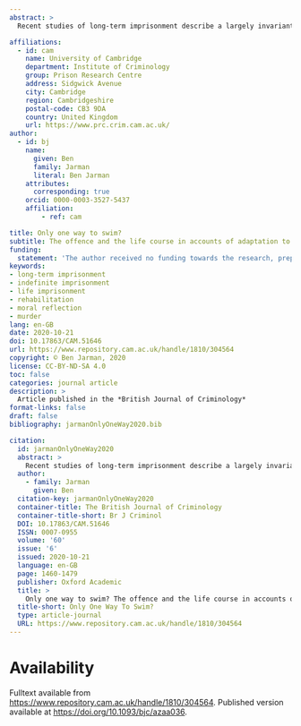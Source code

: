 ```yaml
---
abstract: >
  Recent studies of long-term imprisonment describe a largely invariant pattern of prisoner adaptation. Using data from a qualitative study of men serving life sentences in England, I argue that adaptation may in fact vary more than these studies imply, both because of the prisoner's age when sentenced, and because of the circumstances of particular offences. Participants' engagement with the prison's rehabilitative 'offer' depended on how the sentence affected their life course, and what they understood to be the moral ramifications of the offence. These findings refine understanding of adaptation, and suggest that a renewed focus on moral reflexivity may bear fruit in future prison research.

affiliations:
  - id: cam
    name: University of Cambridge
    department: Institute of Criminology
    group: Prison Research Centre
    address: Sidgwick Avenue
    city: Cambridge
    region: Cambridgeshire
    postal-code: CB3 9DA
    country: United Kingdom
    url: https://www.prc.crim.cam.ac.uk/
author:
  - id: bj
    name:
      given: Ben
      family: Jarman
      literal: Ben Jarman
    attributes:
      corresponding: true
    orcid: 0000-0003-3527-5437
    affiliation:
        - ref: cam

title: Only one way to swim?
subtitle: The offence and the life course in accounts of adaptation to life imprisonment
funding:
  statement: 'The author received no funding towards the research, preparation or publication of this article.'
keywords:
- long-term imprisonment
- indefinite imprisonment
- life imprisonment
- rehabilitation
- moral reflection
- murder
lang: en-GB
date: 2020-10-21
doi: 10.17863/CAM.51646
url: https://www.repository.cam.ac.uk/handle/1810/304564
copyright: © Ben Jarman, 2020
license: CC-BY-ND-SA 4.0
toc: false
categories: journal article
description: >
  Article published in the *British Journal of Criminology*
format-links: false
draft: false
bibliography: jarmanOnlyOneWay2020.bib

citation: 
  id: jarmanOnlyOneWay2020
  abstract: >
    Recent studies of long-term imprisonment describe a largely invariant pattern of prisoner adaptation. Using data from a qualitative study of men serving life sentences in England, I argue that adaptation may in fact vary more than these studies imply both because of the prisoner’s age when sentenced and because of the circumstances of particular offences. Participants’ engagement with the prison’s rehabilitative ‘offer’ depended on how the sentence affected their life course and what they understood to be the moral ramifications of the offence. These findings refine understanding of adaptation and suggest that a renewed focus on moral reflexivity may bear fruit in future prison research.
  author:
    - family: Jarman
      given: Ben
  citation-key: jarmanOnlyOneWay2020
  container-title: The British Journal of Criminology
  container-title-short: Br J Criminol
  DOI: 10.17863/CAM.51646
  ISSN: 0007-0955
  volume: '60'
  issue: '6'
  issued: 2020-10-21
  language: en-GB
  page: 1460-1479
  publisher: Oxford Academic
  title: >
    Only one way to swim? The offence and the life course in accounts of adaptation to life imprisonment
  title-short: Only One Way To Swim?
  type: article-journal
  URL: https://www.repository.cam.ac.uk/handle/1810/304564
---
```


# Availability

Fulltext available from <https://www.repository.cam.ac.uk/handle/1810/304564>. Published version available at <https://doi.org/10.1093/bjc/azaa036>.